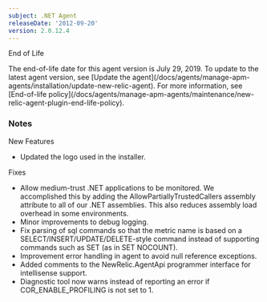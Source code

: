 ```yaml
---
subject: .NET Agent
releaseDate: '2012-09-20'
version: 2.0.12.4
---
```


End of Life

<Callout variant="important">
  The end-of-life date for this agent version is July 29, 2019. To update to the latest agent version, see [Update the agent](/docs/agents/manage-apm-agents/installation/update-new-relic-agent). For more information, see [End-of-life policy](/docs/agents/manage-apm-agents/maintenance/new-relic-agent-plugin-end-life-policy).
</Callout>

### Notes

New Features

* Updated the logo used in the installer.

Fixes

* Allow medium-trust .NET applications to be monitored. We accomplished this by adding the AllowPartiallyTrustedCallers assembly attribute to all of our .NET assemblies. This also reduces assembly load overhead in some environments.
* Minor improvements to debug logging.
* Fix parsing of sql commands so that the metric name is based on a SELECT/INSERT/UPDATE/DELETE-style command instead of supporting commands such as SET (as in SET NOCOUNT).
* Improvement error handling in agent to avoid null reference exceptions.
* Added comments to the NewRelic.AgentApi programmer interface for intellisense support.
* Diagnostic tool now warns instead of reporting an error if COR_ENABLE_PROFILING is not set to 1.
